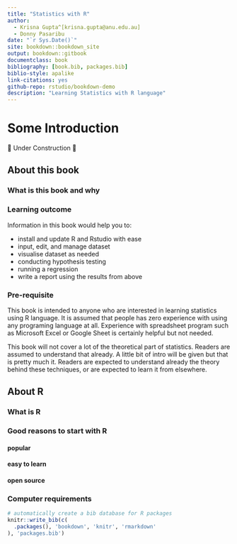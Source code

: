 ```yaml
--- 
title: "Statistics with R"
author:
  - Krisna Gupta^[krisna.gupta@anu.edu.au]
  - Donny Pasaribu
date: "`r Sys.Date()`"
site: bookdown::bookdown_site
output: bookdown::gitbook
documentclass: book
bibliography: [book.bib, packages.bib]
biblio-style: apalike
link-citations: yes
github-repo: rstudio/bookdown-demo
description: "Learning Statistics with R language"
---
```


# Some Introduction

🚧 Under Construction 🚧

## About this book

### What is this book and why

### Learning outcome
Information in this book would help you to:

- install and update R and Rstudio with ease
- input, edit, and manage dataset
- visualise dataset as needed
- conducting hypothesis testing
- running a regression
- write a report using the results from above

### Pre-requisite
This book is intended to anyone who are interested in learning statistics using R language. It is assumed that people has zero experience with using any programing language at all. Experience with spreadsheet program such as Microsoft Excel or Google Sheet is certainly helpful but not needed.

This book will not cover a lot of the theoretical part of statistics. Readers are assumed to understand that already. A little bit of intro will be given but that is pretty much it. Readers are expected to understand already the theory behind these techniques, or are expected to learn it from elsewhere.

## About R

### What is R

### Good reasons to start with R
#### popular

#### easy to learn

#### open source

### Computer requirements

```r
# automatically create a bib database for R packages
knitr::write_bib(c(
  .packages(), 'bookdown', 'knitr', 'rmarkdown'
), 'packages.bib')
```

